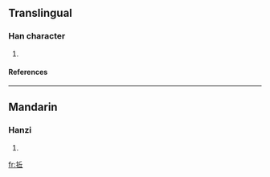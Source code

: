 ==Translingual==
===Han character===
{{Han char|rn=64|rad=手|as=05|sn=8|four=|canj=手人一 (QOM)}}
# {{defn|Han|sort=手05}}
====References====
{{Han ref|kx=0427.161|dkj=11982|hdz=31854.010|uh=62DE|ud=25310}}
----
==Mandarin==
===Hanzi===
{{cmn-hanzi|pin=[[dǐ]] ([[di3]])|wg=ti<sup>3</sup>}}
# {{defn|Mandarin}}

[[fr:拞]]
